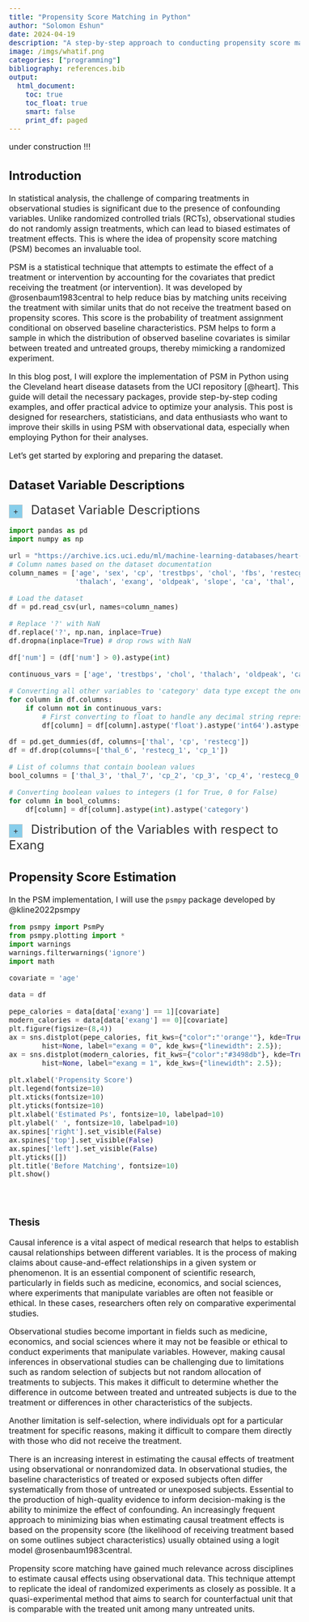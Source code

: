 ```yaml
---
title: "Propensity Score Matching in Python"
author: "Solomon Eshun"
date: 2024-04-19
description: "A step-by-step approach to conducting propensity score matching in Python"
image: /imgs/whatif.png
categories: ["programming"]
bibliography: references.bib
output: 
  html_document:
    toc: true
    toc_float: true
    smart: false
    print_df: paged
---
```




<style>
.circle-img {
  border-radius: 50%;
  width: 300px;
  height: 280px;
  object-fit: cover;
}
body {
    font-size: 16px;
}
.justify-text {
  text-align: justify;
  text-justify: inter-word;
}
details {
  position: relative;
}
details > summary {
  color: #333333;
  font-size: 24px;
  list-style: none;
  cursor: pointer;
  outline: none;
}
details > summary::-webkit-details-marker {
  display: none; 
}
details > summary:before {
  content: "+";
  display: inline-block;
  width: 25px; 
  height: 25px;
  line-height: 25px;
  text-align: center;
  background: #87CEEB; 
  border: 1px solid #ccc;
  margin-right: 10px;
  font-size: 16px;
}
details[open] > summary:before {
  content: "−";
}
</style>



under construction !!!



## Introduction


In statistical analysis, the challenge of comparing treatments in observational studies is significant due to the presence of confounding variables. Unlike randomized controlled trials (RCTs), observational studies do not randomly assign treatments, which can lead to biased estimates of treatment effects. This is where the idea of propensity score matching (PSM) becomes an invaluable tool.

PSM is a statistical technique that attempts to estimate the effect of a treatment or intervention by accounting for the covariates that predict receiving the treatment (or intervention). It was developed by @rosenbaum1983central to help reduce bias by matching units receiving the treatment with similar units that do not receive the treatment based on propensity scores. This score is the probability of treatment assignment conditional on observed baseline characteristics. PSM helps to form a sample in which the distribution of observed baseline covariates is similar between treated and untreated groups, thereby mimicking a randomized experiment.

In this blog post, I will explore the implementation of PSM in Python using the Cleveland heart disease datasets from the UCI repository [@heart]. This guide will detail the necessary packages, provide step-by-step coding examples, and offer practical advice to optimize your analysis. This post is designed for researchers, statisticians, and data enthusiasts who want to improve their skills in using PSM with observational data, especially when employing Python for their analyses.

Let’s get started by exploring and preparing the dataset.

## Dataset Variable Descriptions



<details>
<summary>Dataset Variable Descriptions</summary>
- `age`: Age of the patient.
- `sex`: Sex of the patient (1 = male; 0 = female).
- `cp`: Chest pain type with the following categories:
    - 1: typical angina
    - 2: atypical angina
    - 3: non-anginal pain
    - 4: asymptomatic
- `trestbps`: Resting blood pressure (in mm Hg on admission to the hospital).
- `chol`: Serum cholesterol in mg/dl.
- `fbs`: Fasting blood sugar > 120 mg/dl (1 = true; 0 = false).
- `restecg`: Resting electrocardiographic results (Values 0, 1, 2).
- `thalach`: Maximum heart rate achieved.
- `exang`: Exercise-induced angina (1 = yes; 0 = no).
- `oldpeak`: ST depression induced by exercise relative to rest.
- `slope`: The slope of the peak exercise ST segment.
- `ca`: Number of major vessels (0-3) colored by fluoroscopy.
- `thal`: A short form for thalassemia (3 = normal; 6 = fixed defect; 7 = reversible defect).
- `num` (the predicted attribute): Diagnosis of heart disease (angiographic disease status) —
    - Value 0: < 50% diameter narrowing
    - Values 1-4: > 50% diameter narrowing


- exang (Exercise Induced Angina): This variable is binary (1 = yes, 0 = no) and indicates whether the patient experienced angina (chest pain) induced by exercise. It is a good candidate for a treatment variable because angina can be considered as an "event" or "condition" whose impact on other health outcomes can be assessed.

- num (Diagnosis of Heart Disease): This is the outcome variable and is already coded as 0 = no presence and 1-4 indicating different types of defects (often, any value > 0 is considered as presence of disease). This variable can be used to determine the effect of exercise-induced angina on the presence of heart disease.

</details>









```python

import pandas as pd
import numpy as np

url = "https://archive.ics.uci.edu/ml/machine-learning-databases/heart-disease/processed.cleveland.data"
# Column names based on the dataset documentation
column_names = ['age', 'sex', 'cp', 'trestbps', 'chol', 'fbs', 'restecg',
                'thalach', 'exang', 'oldpeak', 'slope', 'ca', 'thal', 'num']

# Load the dataset
df = pd.read_csv(url, names=column_names)

# Replace '?' with NaN
df.replace('?', np.nan, inplace=True)
df.dropna(inplace=True) # drop rows with NaN

```


```python

df['num'] = (df['num'] > 0).astype(int)

continuous_vars = ['age', 'trestbps', 'chol', 'thalach', 'oldpeak', 'ca']

# Converting all other variables to 'category' data type except the ones in continuous_vars
for column in df.columns:
    if column not in continuous_vars:
        # First converting to float to handle any decimal string representations
        df[column] = df[column].astype('float').astype('int64').astype('category')

df = pd.get_dummies(df, columns=['thal', 'cp', 'restecg'])
df = df.drop(columns=['thal_6', 'restecg_1', 'cp_1'])

# List of columns that contain boolean values
bool_columns = ['thal_3', 'thal_7', 'cp_2', 'cp_3', 'cp_4', 'restecg_0', 'restecg_2']

# Converting boolean values to integers (1 for True, 0 for False)
for column in bool_columns:
    df[column] = df[column].astype(int).astype('category')


```



<details>
<summary>Distribution of the Variables with respect to Exang</summary>
```python


import seaborn as sns
import matplotlib.pyplot as plt


# Filtering out the 'num' and 'exang' columns from plotting
plot_columns = df.columns[~df.columns.isin(['num', 'exang'])]

# Determine the number of subplots
n_vars = plot_columns.size
n_cols = 4
n_rows = (n_vars + n_cols - 1) // n_cols  # This ensures enough rows to accommodate all plots

# Create a figure to hold the subplots
fig, axes = plt.subplots(n_rows, n_cols, figsize=(15, 5 * n_rows))
axes = axes.flatten()  # Flatten the axes array for easy iteration

# Iterate through the list of columns and create plots
for i, column in enumerate(plot_columns):
    ax = axes[i]
    if df[column].dtype in ['int64', 'float64']:  # Adjust based on your specific data types
        sns.histplot(data=df, x=column, hue='exang', element='step', stat='density', common_norm=False, ax=ax)
        ax.set_title(f'Distribution of {column} by Exang')
        ax.set_xlabel(column)
        ax.set_ylabel('Density')
        ax.legend(title='Exang', labels=['No Angina (0)', 'With Angina (1)'], loc='best')
    else:
        sns.countplot(x=column, hue='exang', data=df, ax=ax)
        ax.set_title(f'Count of {column} by Exang')
        ax.set_xlabel(column)
        ax.set_ylabel('Count')
        ax.legend(title='Exang', labels=['No Angina (0)', 'With Angina (1)'], loc='best')

# Adjust layout to prevent overlap and ensure labels are readable
plt.tight_layout()
plt.show()



```
</details>



## Propensity Score Estimation

In the PSM implementation, I will use the `psmpy` package developed by @kline2022psmpy

```python

from psmpy import PsmPy
from psmpy.plotting import *
import warnings
warnings.filterwarnings('ignore')
import math

```



```python

covariate = 'age'

data = df

pepe_calories = data[data['exang'] == 1][covariate]
modern_calories = data[data['exang'] == 0][covariate]
plt.figure(figsize=(8,4))
ax = sns.distplot(pepe_calories, fit_kws={"color":"'orange'"}, kde=True,#palette=["#3498db",'orange']
        hist=None, label="exang = 0", kde_kws={"linewidth": 2.5});
ax = sns.distplot(modern_calories, fit_kws={"color":"#3498db"}, kde=True,
        hist=None, label="exang = 1", kde_kws={"linewidth": 2.5});

plt.xlabel('Propensity Score')
plt.legend(fontsize=10)
plt.xticks(fontsize=10)
plt.yticks(fontsize=10)
plt.xlabel('Estimated Ps', fontsize=10, labelpad=10)
plt.ylabel(' ', fontsize=10, labelpad=10)
ax.spines['right'].set_visible(False)
ax.spines['top'].set_visible(False)
ax.spines['left'].set_visible(False)
plt.yticks([])
plt.title('Before Matching', fontsize=10)
plt.show()





```



### Thesis

Causal inference is a vital aspect of medical research that helps to establish causal relationships between different variables. It is the process of making claims about cause-and-effect relationships in a given system or phenomenon. It is an essential component of scientific research, particularly in fields such as medicine, economics, and social sciences, where experiments that manipulate variables are often not feasible or ethical. In these cases, researchers often rely on comparative experimental studies.


Observational studies become important in fields such as medicine, economics, and social sciences where it may not be feasible or ethical to conduct experiments that manipulate variables. However, making causal inferences in observational studies can be challenging due to limitations such as random selection of subjects but not random allocation of treatments to subjects. This makes it difficult to determine whether the difference in outcome between treated and untreated subjects is due to the treatment or differences in other characteristics of the subjects.

Another limitation is self-selection, where individuals opt for a particular treatment for specific reasons, making it difficult to compare them directly with those who did not receive the treatment.

There is an increasing interest in estimating the causal effects of treatment using observational or nonrandomized data. In observational studies, the baseline characteristics of treated or exposed subjects often differ systematically from those of untreated or unexposed subjects. Essential to the production of high-quality evidence to inform decision-making is the ability to minimize the effect of confounding. An increasingly frequent approach to minimizing bias when estimating causal treatment effects is based on the propensity score (the likelihood of receiving treatment based on some outlines subject characteristics) usually obtained using a logit model @rosenbaum1983central.

Propensity score matching have gained much relevance across disciplines to estimate causal effects using observational data. This technique attempt to replicate the ideal of randomized experiments as closely as possible. It a quasi-experimental method that aims to search for counterfactual unit that is comparable with the treated unit among many untreated units.



